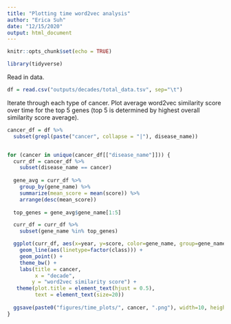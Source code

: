 ```yaml
---
title: "Plotting time word2vec analysis"
author: "Erica Suh"
date: "12/15/2020"
output: html_document
---
```


```r
knitr::opts_chunk$set(echo = TRUE)
```

```r
library(tidyverse)
```

Read in data. 
```r
df = read.csv("outputs/decades/total_data.tsv", sep="\t")
```

Iterate through each type of cancer. Plot average word2vec similarity score over time for the top 5 genes (top 5 is determined by highest overall similarity score average). 
```r
cancer_df = df %>%
  subset(grepl(paste("cancer", collapse = "|"), disease_name))


for (cancer in unique(cancer_df[["disease_name"]])) {
  curr_df = cancer_df %>%
    subset(disease_name == cancer)
  
  gene_avg = curr_df %>%
    group_by(gene_name) %>%
    summarize(mean_score = mean(score)) %>%
    arrange(desc(mean_score))
  
  top_genes = gene_avg$gene_name[1:5]

  curr_df = curr_df %>%
    subset(gene_name %in% top_genes)

  ggplot(curr_df, aes(x=year, y=score, color=gene_name, group=gene_name)) +
    geom_line(aes(linetype=factor(class))) +
    geom_point() +
    theme_bw() +
    labs(title = cancer,
         x = "decade",
        y = "word2vec similarity score") +
   theme(plot.title = element_text(hjust = 0.5),
         text = element_text(size=20))
  
  ggsave(paste0("figures/time_plots/", cancer, ".png"), width=10, height=6, dpi=300)
}
```
